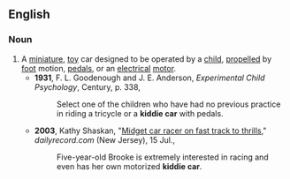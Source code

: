 ==English==

===Noun===
{{en-noun|sg=[[kiddie]] [[car]]}}

# A [[miniature]], [[toy]] car designed to be operated by a [[child]], [[propel]]led by [[foot]] motion, [[pedals]], or an  [[electrical]] [[motor]].
#*'''1931''', F. L. Goodenough and J. E. Anderson, ''Experimental Child Psychology'', Century, p. 338,
#*:Select one of the children who have had no previous practice in riding a tricycle or a '''kiddie car''' with pedals.
#*'''2003''', Kathy Shaskan, "[http://www.dailyrecord.com/news/dayinthelife/hopatcong/carracer.htm Midget car racer on fast track to thrills]," ''dailyrecord.com'' (New Jersey), 15 Jul.,
#*:Five-year-old Brooke is extremely interested in racing and even has her own motorized '''kiddie car'''.